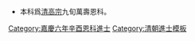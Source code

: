 {{Navbox
|name = 嘉慶六年辛酉恩科殿試金榜
|title = 嘉慶六年（[[1801年]]）辛酉恩科殿試金榜
|titlestyle = background-color:#FFD700;
|image =
|style = width:100%;text-align:center; 
|groupstyle = text-align:center; background-color:#FFD700;
|liststyle = text-align:center;
|state = {{{state<includeonly>|collapsed</includeonly>}}}
|group1 = 第一甲<br>賜進士及第<br>共3名
|list1 = '''[[顧皋|顧　臯]]''' - '''[[劉彬士]]''' - '''[[鄒家燮]]'''

|group2 = 第二甲<br>賜進士出身<br>共98名
|list2 = [[席煜|席　煜]] - [[崔問余]] - [[商載|商　載]] - [[王澤 (嘉慶進士)|王　澤]] - [[陳嵩慶]] - [[方振|方　振]] - [[沈酉|沈　酉]] - [[焦景新]] - [[鄧廷楨]] - [[孫兆鰲]]<br>[[汪潤之]] - [[劉澍|劉　澍]] - [[陳中浮]] - [[徐華嶽]] - [[王利亨]] - [[段克宗]] - [[黃士觀 (嘉慶進士)|黃士觀]] - [[黃任萬]] - [[宋潢 (嘉慶辛酉進士)|宋　潢]] - [[康以銘]]<br>[[孔昭虔]] - [[王允輝]] - [[卞斌|卞　斌]] - [[余正煥]] - [[陳家騄]] - [[倪琇|倪　琇]] - [[袁名曜]] - [[潘恭辰]] - [[李鏡|李　鏡]] - [[齊鯤|齊　鯤]]<br>[[樊如𣏌]] - [[聶鎬敏]] - [[吳熙曾]] - [[楊惠元]] - [[張瓊英]] - [[徐士泰]] - [[楊懌曾]] - [[趙汝勗]] - [[蔡任|蔡　任]] - [[王鍾吉]]<br>[[葉紹本]] - [[羅琦 (政治人物)|羅　琦]] - [[汪庚|汪　庚]] - [[鈕芳治]] - [[韓玟 (嘉慶進士)|韓　玟]] - [[朱方增]] - [[喩鴻|喩　鴻]] - [[吳贊元]] - [[蔣萬寧]] - [[朱澄|朱　澄]]<br>[[張玉麒 (嘉慶進士)|張玉麒]] - [[莫凌|莫　凌]] - [[吳鳴捷]] - [[李振祜]] - [[吳毓寶]] - [[謝夢春]] - [[馮輔|馮　輔]] - [[劉士棻]] - [[趙炘|趙　炘]] - [[陳用光]]<br>[[鄭錫琪]] - [[蔣士鎔]] - [[杜堮|杜　堮]] - [[容景春]] - [[宣向榮]] - [[劉奕煜]] - [[吳頤|吳　頤]] - [[劉彬華]] - [[佟景文]] - [[戴銘|戴　銘]]<br>[[岳震川]] - [[李鍾景]] - -{[[伊里布]]}- - [[徐賡颺]] - [[張文鳳 (嘉慶進士)|張文鳳]] - [[邱藜照]] - [[王松年 (清朝)|王松年]] - [[秀堃|秀　寧]] - [[傅棠|傅　棠]] - [[王堃|王　堃]]<br>[[李師愿]] - [[方同煦]] - [[徐煥|徐　煥]] - [[達麟|達　麟]] - [[梁中靖]] - [[楊捷|楊　捷]] - [[黎德符]] - [[陳登瀛]] - [[周鉞 (嘉慶進士)|周　鉞]] - [[宋治咸]]<br>[[陳敬五]] - [[薛凝度]] - [[蘇明善]] - [[陳鍾濂]] - [[陳杲|陳　杲]] - -{[[吳杰 (嘉慶進士)|吳　杰]]}- - [[普保|普　保]] - [[何兆元]]<span style="color: #FFFFFF;"> - －－－ - －－－</span>

|group3 = 第三甲<br>賜同進士出身<br>共174名
|list3 = [[張旭 (清朝)|張　旭]] - [[林銓|林　銓]] - [[顧英|顧　英]] - [[傅作求]] - [[周啓魯]] - [[甯岳屏]] - [[陳煦|陳　煦]] - [[姚堃|姚　堃]] -[[法克精額]]- [[張汝詢]]<br>[[黃中位]] - [[石文煃]] - [[查訥勤]] - [[張廷鑑]] - [[孫起峘]] - [[凌旭升]] - [[陳廷達]] - [[胡紹祖]] - [[錢淇|錢　淇]] - [[姬光璧]]<br>[[汪作霖]] - [[屠英|屠　英]] - [[錢橒|錢　橒]] - [[蕭樹本]] - [[曾涉|曾　涉]] - [[李景嵩]] - [[王作極]] - [[楊棟秀]] - [[殷芳庭]] - [[林瑞春]]<br>[[胡尊禮]] - [[王汝霖 (嘉慶進士)|王汝霖]] - [[王應辰 (嘉慶進士)|王應辰]] - [[胡長慶]] - [[張朝珍]] - [[何懷道]] - [[嚴暉吉]] - [[馮璟|馮　璟]] - [[陳希紫]] - [[沈欽霖|沈欽臨]]<br>[[李昌平]] - [[嚴拱|嚴　拱]] - [[楊嗣沅]] - [[蔡行達]] - [[鍾師唐]] - [[吳本義]] - [[黃大齡]] - [[牟穎儒]] - [[王賡欽]] - [[周際岐]]<br>[[牟惇儒]] - [[石城 (進士)|石　城]] - [[張名枝]] - [[胡鎔|胡　鎔]] - [[許紹宗]] - [[呂光煥]] - [[莫宗華]] - [[傅承緗]] - [[王瑞|王　瑞]] - [[張井|張　井]]<br>[[徐鴻|徐　鴻]] - [[邊龍驥]] - [[劉樾|劉　樾]] - [[胡鳴鸞]] - [[嚴昌鈺]] - [[杜宣|杜　宣]] - [[胡廷儀]] - [[趙澂|趙　澂]] - [[馬汝舟]] - [[葉文英]]<br>[[熊德慎]] - [[丁公路]] - [[駱師璟]] - [[張建瓴]] - [[徐陳謨]] - [[蒲文甲]] - [[王厚慶]] - [[書通阿]] - [[汪鑑 (嘉慶進士)|汪　鑑]] - [[楊雲開]]<br>[[陸禹貢]] - [[韓厥田]] - [[馬建三]] - [[莫紹惪]] - [[竇心傳]] - [[武韻青]] - [[劉溡|劉　溡]] - [[邊廷英]] - [[許雙珝]] - [[祁颺廷]]<br>[[何佳玫]] - [[何棻|何　棻]] - [[潘業|潘　業]] - [[魏鳳書]] - [[徐夢陳]] - [[繆景勳]] - [[陳何龍]] - [[聚寧|聚　寧]] - [[朱奕森]] - [[方元鵾]]<br>[[萬世美]] - [[衞元綱]] - [[王以鋙]] - [[張可琅]] - [[劉燻|劉　燻]] - [[張元鼎]] - [[宋俊起]] - [[鍾泰嶽]] - [[衍恩|衍　恩]] - [[王植 (嘉慶進士)|王　植]]<br>[[周國瑛]] - [[沈時中]] - [[馬宗璉]] - [[闕邦覲]] - [[丁步曾]] - [[關仕龍]] - [[陶廷颺]] - [[曾暉春]] - [[王達 (嘉慶進士)|王　達]] - [[李允升]]<br>[[林健學]] - [[王汝瑤]] - [[姜世昇]] - [[吳世蘭]] - [[王時任]] - [[饒先睿]] - [[黃樹棠 (嘉慶進士)|黃樹棠]] - [[董蘭馨]] - [[黃鶴 (嘉慶進士)|黃　鶴]] - [[孔繼鴻]]<br>[[薛壂|薛　壂]] - [[黃暹|黃　暹]] - [[伍彭年]] - [[徐淵|徐　淵]] - [[熊如澍]] - [[徐心田]] - [[姚觀|姚　觀]] - [[趙逢源]] - [[徐崑|徐　崑]] - [[楊廷英]]<br>[[倪孟華]] - [[蔡超羣]] - [[凱音布（嘉庆进士）|凱音布]] - [[陳耀昌 (嘉慶進士)|陳耀昌]] - [[龔傳黻]] - [[高業成]] - [[陳可經]] - [[朱錫穀]] - [[張日昇]] - [[范仲映]]<br>[[戴昶|戴　昶]] - [[陳治策]] - [[黃思芝]] - [[朱煜南]] - [[何恒鍵]] - [[恒福（嘉庆进士）|恒　福]] - [[楊書紹]] - [[冉永淦]] - [[衞邦彥]] - [[盧兆鰲]]<br>[[姜澍|姜　澍]] - [[黃孟甫]] - [[張文車]] - [[王玉衡]] - [[馬有章]] - [[白雲龍]] - [[張仲學]] - [[孔傳性]] - [[趙霖|趙　霖]] - [[彭貫一]]<br>[[李鴻賓 (1767年)|李鴻賓]] - [[趙棠|趙　棠]] - [[常英（嘉庆进士）|常　英]] - [[廖方彥]]<span style="color: #FFFFFF;"> - －－－ - －－－ - －－－ - －－－ - －－－ - －－－</span>
|belowstyle = text-align: center; background-color:#FFD700;
|below='''前一科：[[Template:嘉慶四年己未科殿試金榜|嘉慶四年己未科]]　'''·'''　後一科：[[Template:嘉慶七年壬戌科殿試金榜|嘉慶七年壬戌科]]'''<br>'''同科進士：[[Template:嘉慶六年辛酉恩科武殿試金榜|嘉慶六年辛酉武恩科]]'''
}}
[[Category:嘉慶六年辛酉恩科進士]]
<noinclude>
[[Category:嘉慶六年辛酉恩科進士| ]]
[[Category:清朝進士模板]]
*本科爲[[清高宗]]九旬萬壽恩科。</noinclude>